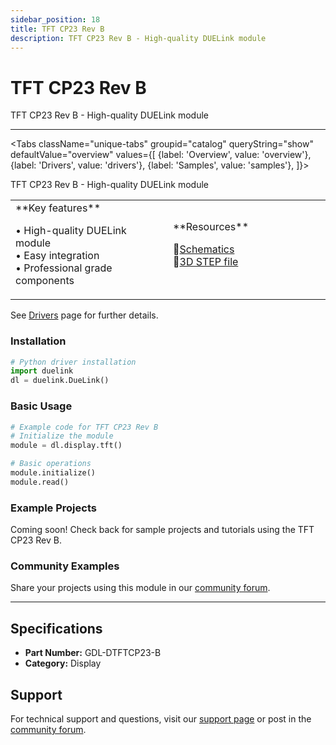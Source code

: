 ```yaml
---
sidebar_position: 18
title: TFT CP23 Rev B
description: TFT CP23 Rev B - High-quality DUELink module
---
```



# TFT CP23 Rev B

<ProductImageSelector 
  partNumber="dtftcp23-b"
  productName="TFT CP23 Rev B"
/>

TFT CP23 Rev B - High-quality DUELink module

---

<Tabs className="unique-tabs" groupid="catalog" queryString="show" defaultValue="overview"
  values={[
    {label: 'Overview', value: 'overview'},
    {label: 'Drivers', value: 'drivers'},
    {label: 'Samples', value: 'samples'},
  ]}>

<TabItem value="overview">

TFT CP23 Rev B - High-quality DUELink module

<table><td width='50%'>
**Key features**

• High-quality DUELink module<br/>
• Easy integration<br/>
• Professional grade components<br/>

</td><td width='50%'>
**Resources**
 
📄[Schematics](/static/sch/dtftcp23-b.pdf)<br/>
🔩[3D STEP file](/static/3d/DTFTCP23-B.step)<br/>

</td></table>

</TabItem>

<TabItem value="drivers">

See [Drivers](../../engine/drivers) page for further details.

### Installation

```python
# Python driver installation
import duelink
dl = duelink.DueLink()
```

### Basic Usage

```python
# Example code for TFT CP23 Rev B
# Initialize the module
module = dl.display.tft()

# Basic operations
module.initialize()
module.read()
```

</TabItem>

<TabItem value="samples">

### Example Projects

Coming soon! Check back for sample projects and tutorials using the TFT CP23 Rev B.

### Community Examples

Share your projects using this module in our [community forum](https://forums.ghielectronics.com).

</TabItem>

</Tabs>

---

## Specifications

- **Part Number:** GDL-DTFTCP23-B
- **Category:** Display

## Support

For technical support and questions, visit our [support page](../../support) or post in the [community forum](https://forums.ghielectronics.com).
